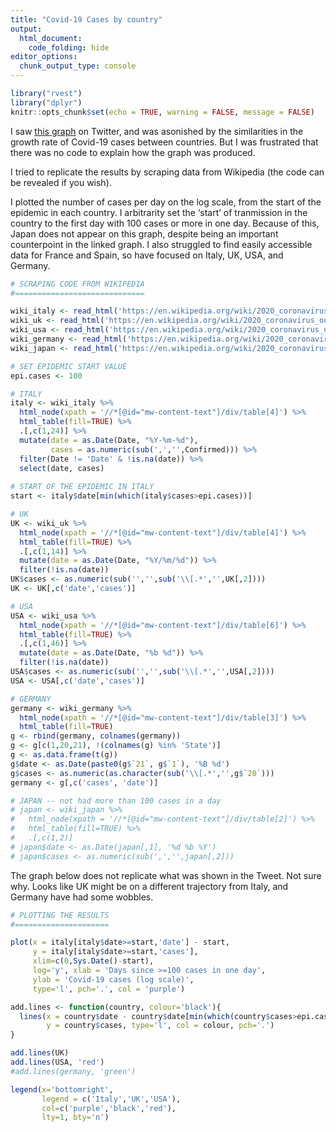 ```yaml
---
title: "Covid-19 Cases by country"
output: 
  html_document:
    code_folding: hide
editor_options: 
  chunk_output_type: console
---
```


```r
library("rvest")
library("dplyr")
knitr::opts_chunk$set(echo = TRUE, warning = FALSE, message = FALSE)
```

I saw [this graph](https://twitter.com/MarkJHandley/status/1237119688578138112) on Twitter, and was asonished by the similarities in the growth rate of Covid-19 cases between countries. But I was frustrated that there was no code to explain how the graph was produced. 

I tried to replicate the results by scraping data from Wikipedia (the code can be revealed if you wish).

I plotted the number of cases per day on the log scale, from the start of the epidemic in each country. 
I arbitrarity set the 'start' of tranmission in the country to the first day with 100 cases or more in one day.
Because of this, Japan does not appear on this graph, despite being an important counterpoint in the linked graph. 
I also struggled to find easily accessible data for France and Spain, so have focused on Italy, UK, USA, and Germany.

```r
# SCRAPING CODE FROM WIKIPEDIA 
#=============================

wiki_italy <- read_html('https://en.wikipedia.org/wiki/2020_coronavirus_outbreak_in_Italy')
wiki_uk <- read_html('https://en.wikipedia.org/wiki/2020_coronavirus_outbreak_in_the_United_Kingdom')
wiki_usa <- read_html('https://en.wikipedia.org/wiki/2020_coronavirus_outbreak_in_the_United_States#State_number_of_reported_cases_by_date')
wiki_germany <- read_html('https://en.wikipedia.org/wiki/2020_coronavirus_outbreak_in_Germany')
wiki_japan <- read_html('https://en.wikipedia.org/wiki/2020_coronavirus_outbreak_in_Japan')

# SET EPIDEMIC START VALUE
epi.cases <- 100

# ITALY
italy <- wiki_italy %>%
  html_node(xpath = '//*[@id="mw-content-text"]/div/table[4]') %>%
  html_table(fill=TRUE) %>%
  .[,c(1,24)] %>%
  mutate(date = as.Date(Date, "%Y-%m-%d"),
         cases = as.numeric(sub(',','',Confirmed))) %>%
  filter(Date != 'Date' & !is.na(date)) %>%
  select(date, cases) 
  
# START OF THE EPIDEMIC IN ITALY 
start <- italy$date[min(which(italy$cases>epi.cases))]

# UK 
UK <- wiki_uk %>%
  html_node(xpath = '//*[@id="mw-content-text"]/div/table[4]') %>%
  html_table(fill=TRUE) %>%
  .[,c(1,14)] %>%
  mutate(date = as.Date(Date, "%Y/%m/%d")) %>%
  filter(!is.na(date))
UK$cases <- as.numeric(sub('','',sub('\\[.*','',UK[,2])))
UK <- UK[,c('date','cases')]

# USA 
USA <- wiki_usa %>%
  html_node(xpath = '//*[@id="mw-content-text"]/div/table[6]') %>%
  html_table(fill=TRUE) %>%
  .[,c(1,46)] %>%
  mutate(date = as.Date(Date, "%b %d")) %>%
  filter(!is.na(date))
USA$cases <- as.numeric(sub('','',sub('\\[.*','',USA[,2])))
USA <- USA[,c('date','cases')]

# GERMANY 
germany <- wiki_germany %>%
  html_node(xpath = '//*[@id="mw-content-text"]/div/table[3]') %>%
  html_table(fill=TRUE)
g <- rbind(germany, colnames(germany))
g <- g[c(1,20,21), !(colnames(g) %in% 'State')]
g <- as.data.frame(t(g))
g$date <- as.Date(paste0(g$`21`, g$`1`), '%B %d')
g$cases <- as.numeric(as.character(sub('\\[.*','',g$`20`)))
germany <- g[,c('cases', 'date')]

# JAPAN -- not had more than 100 cases in a day 
# japan <- wiki_japan %>%
#   html_node(xpath = '//*[@id="mw-content-text"]/div/table[2]') %>%
#   html_table(fill=TRUE) %>%
#   .[,c(1,2)] 
# japan$date <- as.Date(japan[,1], '%d %b %Y')
# japan$cases <- as.numeric(sub(',','',japan[,2]))

```

The graph below does not replicate what was shown in the Tweet. 
Not sure why. 
Looks like UK might be on a different trajectory from Italy, and Germany have had some wobbles. 

```r
# PLOTTING THE RESULTS 
#=====================

plot(x = italy[italy$date>=start,'date'] - start,
     y = italy[italy$date>=start,'cases'],
     xlim=c(0,Sys.Date()-start),
     log='y', xlab = 'Days since >=100 cases in one day',
     ylab = 'Covid-19 cases (log scale)', 
     type='l', pch='.', col = 'purple')

add.lines <- function(country, colour='black'){
  lines(x = country$date - country$date[min(which(country$cases>epi.cases))],
        y = country$cases, type='l', col = colour, pch='.')
}

add.lines(UK)
add.lines(USA, 'red')
#add.lines(germany, 'green')

legend(x='bottomright',
       legend = c('Italy','UK','USA'),
       col=c('purple','black','red'),
       lty=1, bty='n')
```

